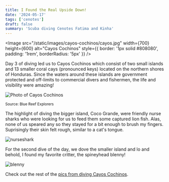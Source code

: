 ```yaml
---
title: I Found the Real Upside Down!
date: '2024-05-17'
tags: ['cenotes']
draft: false
summary: 'Scuba diving Cenotes Fatima and Kinha'
---
```


<Image
  src="/static/images/cayos-cochinos/cayos.jpg"
  width={700}
  height={600}
  alt="Cayos Cochinos"
  style={{ border: '1px solid #808080', padding: '1rem', borderRadius: '5px' }}
/>

Day 3 of diving led us to Cayos Cochinos which consist of two small islands and 13 smaller coral cays (pronounced keys) located on the northern shores of Honduras. Since the waters around these islands are government protected and off-limits to commercial divers and fishermen, the life and visibility were amazing!

<Image
  src="/static/images/cayos-cochinos/cayos1.jpeg"
  width={800}
  height={600}
  alt="Photo of Cayos Cochinos"
/>

<small>Source: Blue Reef Explorers</small>

The highlight of diving the bigger island, Coco Grande, were friendly nurse sharks who were looking for us to feed them some captured lion fish. Alas, none of us speared any so they stayed for a bit enough to brush my fingers. Suprisingly their skin felt rough, similar to a cat's tongue.

<Image
  src="/static/images/cayos-cochinos/nurseshark.jpeg"
  width={800}
  height={600}
  alt="nurseshark"
/>

For the second dive of the day, we dove the smaller island and lo and behold, I found my favorite critter, the spineyhead blenny!

<Image src="/static/images/cayos-cochinos/blennie.jpeg" width={800} height={600} alt="blenny" />

Check out the rest of the [pics from diving Cayos Cochinos](https://generosalitton.smugmug.com/Roatan-Aggressor-Sept-2023/RoatanCanneryBay/n-k7G3hw/).
